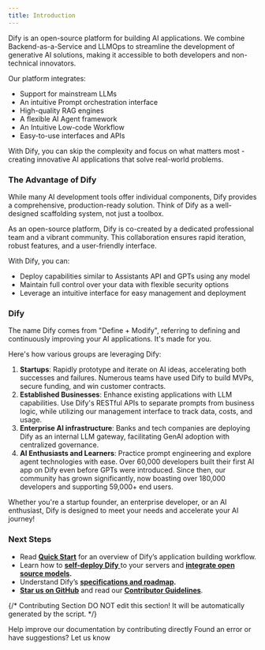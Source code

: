 ```yaml
---
title: Introduction
---
```


Dify is an open-source platform for building AI applications. We combine Backend-as-a-Service and LLMOps to streamline the development of generative AI solutions, making it accessible to both developers and non-technical innovators.

Our platform integrates:

- Support for mainstream LLMs
- An intuitive Prompt orchestration interface
- High-quality RAG engines
- A flexible AI Agent framework
- An Intuitive Low-code Workflow
- Easy-to-use interfaces and APIs

With Dify, you can skip the complexity and focus on what matters most - creating innovative AI applications that solve real-world problems.

### The Advantage of Dify

While many AI development tools offer individual components, Dify provides a comprehensive, production-ready solution. Think of Dify as a well-designed scaffolding system, not just a toolbox.

As an open-source platform, Dify is co-created by a dedicated professional team and a vibrant community. This collaboration ensures rapid iteration, robust features, and a user-friendly interface.

With Dify, you can:

- Deploy capabilities similar to Assistants API and GPTs using any model
- Maintain full control over your data with flexible security options
- Leverage an intuitive interface for easy management and deployment

### Dify

<Info>
The name Dify comes from "Define + Modify", referring to defining and continuously improving your AI applications. It's made for you. 
</Info>

Here's how various groups are leveraging Dify:

1. **Startups**: Rapidly prototype and iterate on AI ideas, accelerating both successes and failures. Numerous teams have used Dify to build MVPs, secure funding, and win customer contracts.
2. **Established Businesses**: Enhance existing applications with LLM capabilities. Use Dify's RESTful APIs to separate prompts from business logic, while utilizing our management interface to track data, costs, and usage.
3. **Enterprise AI infrastructure**: Banks and tech companies are deploying Dify as an internal LLM gateway, facilitating GenAI adoption with centralized governance.
4. **AI Enthusiasts and Learners**: Practice prompt engineering and explore agent technologies with ease. Over 60,000 developers built their first AI app on Dify even before GPTs were introduced. Since then, our community has grown significantly, now boasting over 180,000 developers and supporting 59,000+ end users.

Whether you're a startup founder, an enterprise developer, or an AI enthusiast, Dify is designed to meet your needs and accelerate your AI journey!

### Next Steps

- Read [**Quick Start**](/en/guides/application-orchestrate/readme) for an overview of Dify’s application building workflow.
- Learn how to [**self-deploy Dify** ](/en/getting-started/install-self-hosted/readme)to your servers and [**integrate open source models**](/en/guides/model-configuration/readme)**.**
- Understand Dify’s [**specifications and roadmap**](/en/getting-started/readme/features-and-specifications)**.**
- [**Star us on GitHub**](https://github.com/langgenius/dify) and read our [**Contributor Guidelines**](/en/community/contribution).

{/*
Contributing Section
DO NOT edit this section!
It will be automatically generated by the script.
*/}

<CardGroup cols="2">
    <Card
        title="Edit this page"
        icon="pen-to-square"
        href="https://github.com/langgenius/dify-docs-mintlify/edit/main/en/introduction.mdx"
    >
        Help improve our documentation by contributing directly
    </Card>
    <Card
        title="Report an issue"
        icon="github"
        href="https://github.com/langgenius/dify-docs-mintlify/issues/new?title=Documentation%20Issue%3A%20duct&body=%23%23%20Issue%20Description%0A%3C%21--%20Please%20briefly%20describe%20the%20issue%20you%20found%20--%3E%0A%0A%23%23%20Page%20Link%0Ahttps%3A%2F%2Fgithub.com%2Flanggenius%2Fdify-docs-mintlify%2Fblob%2Fmain%2Fen%2Fintroduction.mdx%0A%0A%23%23%20Suggested%20Changes%0A%3C%21--%20If%20you%20have%20specific%20suggestions%20for%20changes%2C%20please%20describe%20them%20here%20--%3E%0A%0A%3C%21--%20Thank%20you%20for%20helping%20improve%20our%20documentation%21%20--%3E"
    >
        Found an error or have suggestions? Let us know
    </Card>
</CardGroup>
